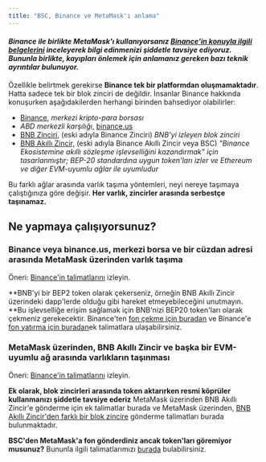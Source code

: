 ```yaml
---
title: "BSC, Binance ve MetaMask'ı anlama"
---
```


#### _Binance ile birlikte MetaMask'ı kullanıyorsanız [Binance'in konuyla ilgili belgelerini](https://docs.binance.org/smart-chain/wallet/metamask.html) inceleyerek bilgi edinmenizi şiddetle tavsiye ediyoruz. Bununla birlikte, **kayıpları önlemek için anlamanız gereken** bazı teknik ayrıntılar bulunuyor._

Özellikle belirtmek gerekirse **Binance tek bir platformdan oluşmamaktadır**. Hatta sadece tek bir blok zinciri de değildir. İnsanlar Binance hakkında konuşurken aşağıdakilerden herhangi birinden bahsediyor olabilirler:

- [Binance](https://www.binance.com/en), _merkezi kripto-para borsası_
- _ABD merkezli karşılığı_, [binance.us](https://www.binance.us/en/home)
- [BNB Zinciri](https://www.binance.com/en/blog/all/binance-chain-blockchain-for-exchanging-the-world-304219301536473088), (eski adıyla Binance Zinciri) _BNB'yi izleyen blok zinciri_
- [BNB Akıllı Zincir,](https://www.binance.org/en/smartChain) (eski adıyla Binance Akıllı Zincir veya BSC) _"Binance Ekosistemine akıllı sözleşme işlevselliğini kazandırmak" için tasarlanmıştır; BEP-20 standardına uygun token'ları izler ve Ethereum ve diğer EVM-uyumlu ağlar ile uyumludur_

Bu farklı ağlar arasında varlık taşıma yöntemleri, neyi nereye taşımaya çalıştığınıza göre değişir. **Her varlık, zincirler arasında serbestçe taşınamaz.**

## Ne yapmaya çalışıyorsunuz?

### Binance veya binance.us, merkezi borsa ve bir cüzdan adresi arasında MetaMask üzerinden varlık taşıma

Öneri: [Binance'in talimatlarını](https://www.binance.com/en/support/faq/115003670492) izleyin.

**BNB'yi bir BEP2 token olarak çekerseniz, örneğin BNB Akıllı Zincir üzerindeki dapp'lerde olduğu gibi hareket etmeyebileceğini unutmayın. **Bu işlevselliğe erişim sağlamak için BNB'nizi BEP20 token'ları olarak çekmeniz gerekecektir. Binance'ten [fon çekme için buradan](/networks-and-sidechains/binance/receiving-funds-from-binance) ve Binance'e [fon yatırma için buradan](/networks-and-sidechains/binance/transferring-assets-to-the-binance-exchange)ek talimatlara ulaşabilirsiniz.

### MetaMask üzerinden, BNB Akıllı Zincir ve başka bir EVM-uyumlu ağ arasında varlıkların taşınması

Öneri: [Binance'in talimatlarını](https://academy.binance.com/en/articles/how-to-recover-crypto-transferred-to-the-wrong-network-on-binance) izleyin.

**Ek olarak, blok zincirleri arasında token aktarırken resmi köprüler kullanmanızı şiddetle tavsiye ederiz** MetaMask üzerinden BNB Akıllı Zincir'e gönderme için ek talimatlar[](/networks-and-sidechains/binance/sending-assets-to-binance-bnb-smart-chain) burada ve MetaMask üzerinden, [BNB Akıllı Zincir'den farklı bir blok zincire](/networks-and-sidechains/binance/how-to-send-tokens-from-bsc-to-ethereum-or-other-chains) gönderme talimatları burada bulunmaktadır.

**BSC'den MetaMask'a fon gönderdiniz ancak token'ları göremiyor musunuz?** Bununla ilgili talimatlarımızı [burada](/managing-my-tokens/moving-your-tokens/i-have-sent-funds-from-binance-smart-chain-to-metamask-but-i-dont-see-the-tokens-in-my-metamask-wallet) bulabilirsiniz.
